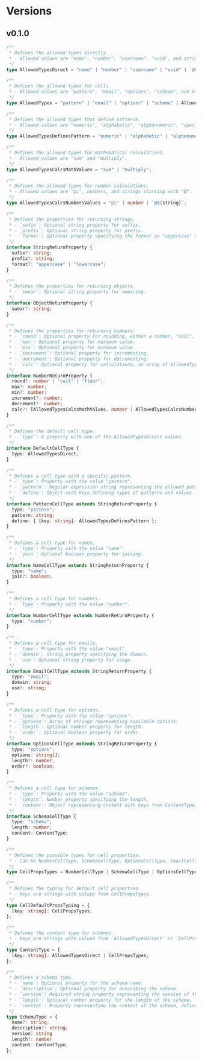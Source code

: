 # Versions


## v0.1.0

```typescript copy filename="Typescript"
/**
 * Defines the allowed types directly.
 * - Allowed values are "name", "number", "username", "uuid", and strings starting with "@".
 */
type AllowedTypesDirect = "name" | "number" | "username" | "uuid" | `@${string}`;
```

```typescript copy filename="Typescript"
/**
 * Defines the allowed types for cells.
 * - Allowed values are "pattern", "email", "options", "schema", and AllowedTypesDirect.
 */
type AllowedTypes = "pattern" | "email" | "options" | "schema" | AllowedTypesDirect;
```

```typescript copy filename="Typescript"
/**
 * Defines the allowed types that define patterns.
 * - Allowed values are "numeric", "alphabetic", "alphanumeric", "special", and strings starting with "@".
 */
type AllowedTypesDefinesPattern = "numeric" | "alphabetic" | "alphanumeric" | "special" | `@${string}`;
```

```typescript copy filename="Typescript"
/**
 * Defines the allowed types for mathematical calculations.
 * - Allowed values are "sum" and "multiply".
 */
type AllowedTypesCalcsMathValues = "sum" | "multiply";
```

```typescript copy filename="Typescript"
/**
 * Defines the allowed types for number calculations.
 * - Allowed values are "pi", numbers, and strings starting with "@".
 */
type AllowedTypesCalcsNumbersValues = "pi" | number | `@${string}`;
```

```typescript copy filename="Typescript"
/**
 * Defines the properties for returning strings.
 * - `sufix`: Optional string property for suffix.
 * - `prefix`: Optional string property for prefix.
 * - `format`: Optional property specifying the format as "uppercase" or "lowercase".
 */
interface StringReturnProperty {
  sufix?: string;
  prefix?: string;
  format?: "uppercase" | "lowercase";
}
```

```typescript copy filename="Typescript"
/**
 * Defines the properties for returning objects.
 * - `swear`: Optional string property for swearing.
 */
interface ObjectReturnProperty {
  swear?: string;
}
```

```typescript copy filename="Typescript"
/**
 * Defines the properties for returning numbers.
 * - `round`: Optional property for rounding, either a number, "ceil", or "floor".
 * - `max`: Optional property for maximum value.
 * - `min`: Optional property for minimum value.
 * - `increment`: Optional property for incrementing.
 * - `decrement`: Optional property for decrementing.
 * - `calc`: Optional property for calculations, an array of AllowedTypesCalcsMathValues or AllowedTypesCalcsNumbersValues.
 */
interface NumberReturnProperty {
  round?: number | "ceil" | "floor";
  max?: number;
  min?: number;
  increment?: number;
  decrement?: number;
  calc?: [AllowedTypesCalcsMathValues, number | AllowedTypesCalcsNumbersValues[]][];
}
```

```typescript copy filename="Typescript"
/**
 * Defines the default cell type.
 * - `type`: A property with one of the AllowedTypesDirect values.
 */
interface DefaultCellType {
  type: AllowedTypesDirect;
}
```

```typescript copy filename="Typescript"
/**
 * Defines a cell type with a specific pattern.
 * - `type`: Property with the value "pattern".
 * - `pattern`: Regular expression string representing the allowed pattern for the cell value.
 * - `define`: Object with keys defining types of patterns and values from AllowedTypesDefinesPattern.
 */
interface PatternCellType extends StringReturnProperty {
  type: "pattern";
  pattern: string;
  define: { [key: string]: AllowedTypesDefinesPattern };
}
```

```typescript copy filename="Typescript"
/**
 * Defines a cell type for names.
 * - `type`: Property with the value "name".
 * - `join`: Optional boolean property for joining.
 */
interface NameCellType extends StringReturnProperty {
  type: "name";
  join?: boolean;
}
```

```typescript copy filename="Typescript"
/**
 * Defines a cell type for numbers.
 * - `type`: Property with the value "number".
 */
interface NumberCellType extends NumberReturnProperty {
  type: "number";
}
```

```typescript copy filename="Typescript"
/**
 * Defines a cell type for emails.
 * - `type`: Property with the value "email".
 * - `domain`: String property specifying the domain.
 * - `use`: Optional string property for usage.
 */
interface EmailCellType extends StringReturnProperty {
  type: "email";
  domain: string;
  use?: string;
}
```

```typescript copy filename="Typescript"
/**
 * Defines a cell type for options.
 * - `type`: Property with the value "options".
 * - `options`: Array of strings representing available options.
 * - `length`: Optional number property for length.
 * - `order`: Optional boolean property for order.
 */
interface OptionsCellType extends StringReturnProperty {
  type: "options";
  options: string[];
  length?: number;
  order?: boolean;
}
```

```typescript copy filename="Typescript"
/**
 * Defines a cell type for schemas.
 * - `type`: Property with the value "schema".
 * - `length`: Number property specifying the length.
 * - `content`: Object representing content with keys from ContentType.
 */
interface SchemaCellType {
  type: "schema";
  length: number;
  content: ContentType;
}
```

```typescript copy filename="Typescript"
/**
 * Defines the possible types for cell properties.
 * - Can be NumberCellType, SchemaCellType, OptionsCellType, EmailCellType, PatternCellType, NameCellType, or DefaultCellType.
 */
type CellPropsTypes = NumberCellType | SchemaCellType | OptionsCellType | EmailCellType | PatternCellType | NameCellType | DefaultCellType;
```

```typescript copy filename="Typescript"
/**
 * Defines the typing for default cell properties.
 * - Keys are strings with values from CellPropsTypes.
 */
type CellDefaultPropsTyping = {
  [key: string]: CellPropsTypes;
};
```

```typescript copy filename="Typescript"
/**
 * Defines the content type for schemas.
 * - Keys are strings with values from `AllowedTypesDirect` or `CellPropsTypes`.
 */
type ContentType = {
  [key: string]: AllowedTypesDirect | CellPropsTypes;
};
```

```typescript copy filename="Typescript"
/**
 * Defines a schema type.
 * - `name`: Optional property for the schema name.
 * - `description`: Optional property for describing the schema.
 * - `version`: Required string property representing the version of the SchemaAPI.
 * - `length`: Optional number property for the length of the schema.
 * - `content`: Property representing the content of the schema, defined by ContentType.
 */
type SchemaType = {
  name?: string;
  description?: string;
  version: string
  length?: number
  content: ContentType;
};
```